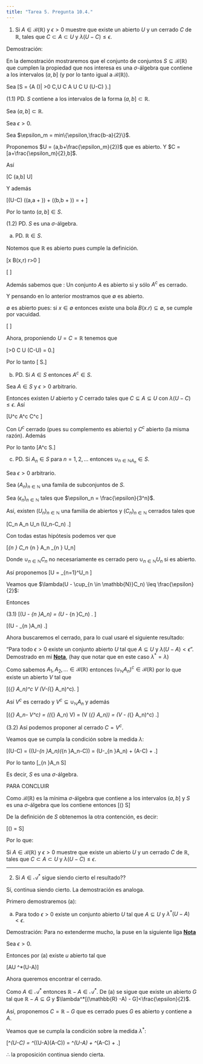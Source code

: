 ```yaml
---
title: "Tarea 5. Pregunta 10.4."
---
```


1) Si $A \in \mathscr{B}(\mathbb{R})$ y $\epsilon > 0$ muestre que existe un abierto $U$ y un cerrado $C$ de $\mathbb{R}$, tales que $C \subset A \subset U$ y $\lambda(U-C) \leq \epsilon$.

Demostración:

En la demostración mostraremos que el conjunto de conjuntos $S \subseteq \mathscr{B}(\mathbb{R})$ que cumplen la propiedad que nos interesa es una $\sigma$-álgebra que contiene a los intervalos $(a,b]$ (y por lo tanto igual a $\mathscr{B}(\mathbb{R})$).

Sea \[S = \{A \in \mathscr{B}(\mathbb{R})|\mbox{ } \forall \epsilon>0 \mbox{ } \exists C,U \subseteq \mathbb{R} \mbox{ tal que } C \subseteq A \subseteq U \mbox{ con } C \mbox{ cerrado y } U \mbox{ abierto tales que } \lambda(U-C) \leq \epsilon \}.\]

  (1.1) PD. $S$ contiene a los intervalos de la forma $(a,b] \subset \mathbb{R}$.

Sea $(a,b] \subset \mathbb{R}$.

Sea $\epsilon >0$.

Sea $\epsilon_m = min\{\epsilon,\frac{b-a}{2}\}$.

Proponemos $U = (a,b+\frac{\epsilon_m}{2})$ que es abierto. Y $C = [a+\frac{\epsilon_m}{2},b]$.

Así

\[C \subseteq (a,b] \subseteq U\]

Y además

\[\lambda(U-C) \leq \lambda((a,a + \frac{\epsilon_m}{2})) + \lambda((b,b + \frac{\epsilon_m}{2})) = \frac{\epsilon_m}{2} + \frac{\epsilon_m}{2} \leq \epsilon\]

Por lo tanto $(a,b] \in S$.

  (1.2) PD. $S$ es una $\sigma$-álgebra.


  (a) PD. $\mathbb{R} \in S$.
  
  Notemos que $\mathbb{R}$ es abierto pues cumple la definición.
  
  \[\forall x \in \mathbb{R} \quad \exists B(x,r) \subset \mathbb{R} \mbox{ (bola de radio } r>0 \mbox{).}\]
  
  \[\therefore \mathbb{R} \mbox{ es abierto.}\]
  
  Además sabemos que :
    Un conjunto $A$ es abierto si y sólo $A^c$ es cerrado.
    
  Y pensando en lo anterior mostramos que $\emptyset$ es abierto.
    
  $\emptyset$ es abierto pues: si $x\in \emptyset$ entonces existe una bola $B(x.r) \subseteq \emptyset$, se cumple por vacuidad.
  
  \[\therefore \mathbb{R} \mbox{ es cerrado.}\]
  
  
  Ahora, proponiendo $U = C = \mathbb{R}$ tenemos que 
  
  \[\forall \epsilon>0 \quad C \subseteq \mathbb{R}\subseteq U \mbox{ con } \lambda(C-U) = 0.\]
  
  Por lo tanto
   \[\therefore \mathbb{R} \in S.\]
  
  
  
  (b) PD. Si $A \in S$ entonces $A^c \in S$.
  
  
  Sea $A \in S$ y $\epsilon >0$ arbitrario. 
  
  Entonces existen $U$ abierto y $C$ cerrado tales que $C \subseteq A \subseteq U$ con $\lambda(U-C) \leq \epsilon$. Así
  
  \[U^c \subseteq A^c \subseteq C^c \quad \mbox{(Leyes de D'Morgan)}\]

  Con $U^c$ cerrado (pues su complemento es abierto) y $C^c$ abierto (la misma razón). Además
  
  \begin{align*}
\lambda(C^c-U^c) &= \lambda(C^c\cap (U^c)^c) \\\\
&= \lambda(C^c\cap U) \\\\
&= \lambda(U\cap C^c) \\\\
&= \lambda(U - C) \\\\
&\leq \epsilon.
\end{align*}
  
  Por lo tanto 
  \[A^c \in S.\]
  
  
  (c) PD. Si $A_n \in S$ para $n = 1, 2, \dots$ entonces $\cup_{n \in \mathbb{N}A_n }\in S$.
  
  Sea $\epsilon >0$ arbitrario.
  
  Sea $(A_n)_{n \in \mathbb{N}}$ una famila de subconjuntos de $S$.
  
  Sea $(\epsilon_n)_{n \in \mathbb{N}}$ tales que $\epsilon_n = \frac{\epsilon}{3^n}$.
  
  Así, existen $(U_n)_{n\in \mathbb{N}}$ una familia de abiertos y $(C_n)_{n\in \mathbb{N}}$ cerrados tales que
  
  \[C_n \subseteq A_n \subseteq U_n \quad \mbox{con} \quad \lambda(U_n-C_n) \leq \frac{\epsilon}{3^n}.\]
  
  Con todas estas hipótesis podemos ver que 
  
  \[\cup_{n \in \mathbb{N}} C_n \subseteq \cup_{n \in \mathbb{N}} A_n \subseteq \cup_{n \in \mathbb{N}} U_n\]
  
  Donde $\cup_{n \in \mathbb{N}} C_n$ no necesariamente es cerrado pero $\cup_{n \in \mathbb{N}} U_n$ si es abierto.

Así proponemos 
\[U = \cup_{n=1}^\infty U_n \]


 Veamos que $\lambda(U - \cup_{n \in \mathbb{N}}C_n) \leq \frac{\epsilon}{2}$:

\begin{align*}
\lambda(U - \cup_{n \in \mathbb{N}}C_n) &\leq \lambda(\cup_{n \in \mathbb{N}}(U_n - C_n)) && \mbox{ (pues } U - \cup_{n \in \mathbb{N}}C_n \subseteq \cup_{n \in \mathbb{N}}(U_n - C_n) \mbox{)}.\\\\
&\leq \sum_{n = 1}^\infty \lambda(U_n - C_n) \\\\
&\leq \sum_{n = 1}^\infty \frac{\epsilon}{3^n}\\\\
&= \frac{\epsilon}{2}.
\end{align*}

Entonces 

(3.1)
\[\lambda(U - \cup_{n \in \mathbb{N}}A_n) \overset{(\subseteq)}{\leq} \lambda[(U-\cup_{n \in \mathbb{N}}A_n)\cup(\cup_{n \in \mathbb{N}}A_n-\cup_{n \in \mathbb{N}}C_n)] = \lambda(U - \cup_{n \in \mathbb{N}}C_n) \leq \frac{\epsilon}{2}. \]

\[\therefore \lambda(U - \cup_{n \in \mathbb{N}}A_n) \leq \frac{\epsilon}{2}.\]

Ahora buscaremos el cerrado, para lo cual usaré el siguiente resultado:

"Para todo $\epsilon >0$ existe un conjunto abierto $U$ tal que $A\subseteq U$ y  $\lambda(U-A)<\epsilon$". Demostrado en mi **[Nota](https://austriamax.github.io/austriamax.proba1.github.io/P10_4_2.html)**, (hay que notar que en este caso $\lambda^* = \lambda$)

Como sabemos $A_1, A_2, \dots \in \mathscr{B}(\mathbb{R})$ entonces $(\cup_{\mathbb{N}} A_n)^c \in \mathscr{B}(\mathbb{R})$ por lo que existe un abierto $V$ tal que 

\[(\cup_{\mathbb{N}} A_n)^c \subseteq V \quad \mbox{y} \quad \lambda(V-(\cup_{\mathbb{N}} A_n)^c)\leq \frac{\epsilon}{2}. \]

Así $V^c$ es cerrado y $V^c \subseteq \cup_{\mathbb{N}} A_n$ y además

\[\lambda(\cup_{\mathbb{N}} A_n- V^c) = \lambda((\cup_{\mathbb{N}} A_n) \cap V) = \lambda(V \cap (\cup_{\mathbb{N}} A_n)) = \lambda(V - (\cup_{\mathbb{N}} A_n)^c) \leq \frac{\epsilon}{2}.\]

(3.2) Así podemos proponer al cerrado $C = V^c$.

Veamos que se cumpla la condición sobre la medida $\lambda$:

\[\lambda(U-C) = \lambda((U-\cup_{n \in \mathbb{N}}A_n)\cup(\cup_{n \in \mathbb{N}}A_n-C)) = \lambda(U-\cup_{n \in \mathbb{N}}A_n) + \lambda(A-C) \leq \frac{\epsilon}{2}  +\frac{\epsilon}{2} \leq \epsilon.\]

Por lo tanto 
\[\cup_{n \in \mathbb{N}}A_n \in S\]

Es decir, $S$ es una $\sigma$-álgebra.


PARA CONCLUIR

Como $\mathscr{B}(\mathbb{R})$ es la mínima $\sigma$-álgebra que contiene a los intervalos $(a,b]$ y $S$ es una $\sigma$-álgebra que los contiene entonces 
\[\mathscr{B}(\mathbb{R}) \subseteq S\]

De la definición de $S$ obtenemos la otra contención, es decir:

\[\mathscr{B}(\mathbb{R}) = S\]

Por lo que:

Si $A \in \mathscr{B}(\mathbb{R})$ y $\epsilon > 0$ muestre que existe un abierto $U$ y un cerrado $C$ de $\mathbb{R}$, tales que $C \subset A \subset U$ y $\lambda(U-C) \leq \epsilon$.

--------------------------------------------------------------------------------
2) Si $A \in \mathscr{A}^{*}$ sigue siendo cierto el resultado??


Sí, continua siendo cierto. La demostración es analoga.

Primero demostraremos (a):


(a) Para todo $\epsilon >0$ existe un conjunto abierto $U$ tal que $A\subseteq U$ y  $\lambda^*(U-A)<\epsilon$.

Demostración: Para no extenderme mucho, la puse en la siguiente liga  **[Nota](https://austriamax.github.io/austriamax.proba1.github.io/P10_4_2.html)**

Sea $\epsilon >0$.

Entonces por (a) existe $u$ abierto tal que

\[A\subseteq U \quad \mbox{y} \quad \lambda^*(U-A)\leq \frac{\epsilon}{2}\]

Ahora queremos encontrar el cerrado.

Como $A \in \mathscr{A}^{*}$ entonces $\mathbb{R} -A \in \mathscr{A}^{*}$. De (a) se sigue que existe un abierto $G$ tal que $\mathbb{R} - A \subseteq G$ y $\lambda^*[(\mathbb{R} -A) - G]<\frac{\epsilon}{2}$. 

Así, proponemos $C = \mathbb{R} - G$ que es cerrado pues $G$ es abierto y contiene a $A$. 

Veamos que se cumpla la condición sobre la medida $\lambda^*$:

\[\lambda^*(U-C) = \lambda^*((U-A)\cup(A-C)) = \lambda^*(U-A) + \lambda^*(A-C) \leq \frac{\epsilon}{2}  +\frac{\epsilon}{2} \leq \epsilon.\]

$\therefore$ la proposición continua siendo cierta.
